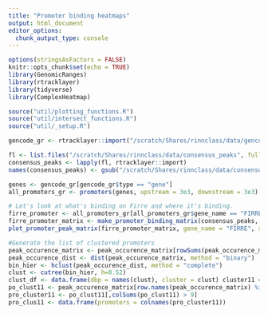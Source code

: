 ```yaml
---
title: "Promoter binding heatmaps"
output: html_document
editor_options: 
  chunk_output_type: console
---
```


```r
options(stringsAsFactors = FALSE)
knitr::opts_chunk$set(echo = TRUE)
library(GenomicRanges)
library(rtracklayer)
library(tidyverse)
library(ComplexHeatmap)

source("util/plotting_functions.R")
source("util/intersect_functions.R")
source("util/_setup.R")
```

```r
gencode_gr <- rtracklayer::import("/scratch/Shares/rinnclass/data/gencode.v32.annotation.gtf")

fl <- list.files("/scratch/Shares/rinnclass/data/consensus_peaks", full.names = TRUE)
consensus_peaks <- lapply(fl, rtracklayer::import)
names(consensus_peaks) <- gsub("/scratch/Shares/rinnclass/data/consensus_peaks/|.bed", "", fl)
```

```r
genes <- gencode_gr[gencode_gr$type == "gene"]
all_promoters_gr <- promoters(genes, upstream = 3e3, downstream = 3e3)
```

```r
# Let's look at what's binding on Firre and where it's binding.
firre_promoter <- all_promoters_gr[all_promoters_gr$gene_name == "FIRRE"]
firre_promoter_matrix <- make_promoter_binding_matrix(consensus_peaks, firre_promoter)
plot_promoter_peak_matrix(firre_promoter_matrix, gene_name = "FIRRE", save_pdf = TRUE)
```

```r
#Generate the list of clustered promoters
peak_occurence_matrix <- peak_occurence_matrix[rowSums(peak_occurence_matrix) > 250, ]
peak_occurence_dist <- dist(peak_occurence_matrix, method = "binary")
bin_hier <- hclust(peak_occurence_dist, method = "complete")
clust <- cutree(bin_hier, h=0.52)
clust_df <- data.frame(dbp = names(clust), cluster = clust) cluster11 <- filter(clust_df,cluster == 11)
po_clust11 <- peak_occurence_matrix[row.names(peak_occurence_matrix) %in% row.names(cluster11),]
pro_cluster11 <- po_clust11[,colSums(po_clust11) > 9]
pro_clus11 <- data.frame(promoters = colnames(pro_cluster11))
```

